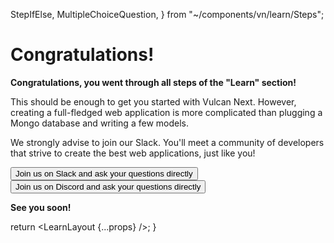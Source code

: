   StepIfElse,
  MultipleChoiceQuestion,
} from "~/components/vn/learn/Steps";

# Congratulations!

**Congratulations, you went through all steps of the "Learn" section!**

This should be enough to get you started with Vulcan Next.
However, creating a full-fledged web application is more complicated than plugging
a Mongo database and writing a few models.

We strongly advise to join our Slack. You'll meet a community of developers
that strive to create the best web applications, just like you!

<div>
  <Button
    sx={{ my: 1 }}
    color="secondary"
    variant="contained"
    href="http://slack.vulcanjs.org"
    target="_blank"
    rel="noreferrer"
  >
    Join us on Slack and ask your questions directly
  </Button>
</div>

<div>
  <Button
    sx={{ my: 1 }}
    color="secondary"
    variant="contained"
    href="https://discord.gg/4dqeKSNv"
    target="_blank"
    rel="noreferrer"
  >
    Join us on Discord and ask your questions directly
  </Button>
</div>

**See you soon!**

  return <LearnLayout {...props} />;
}
